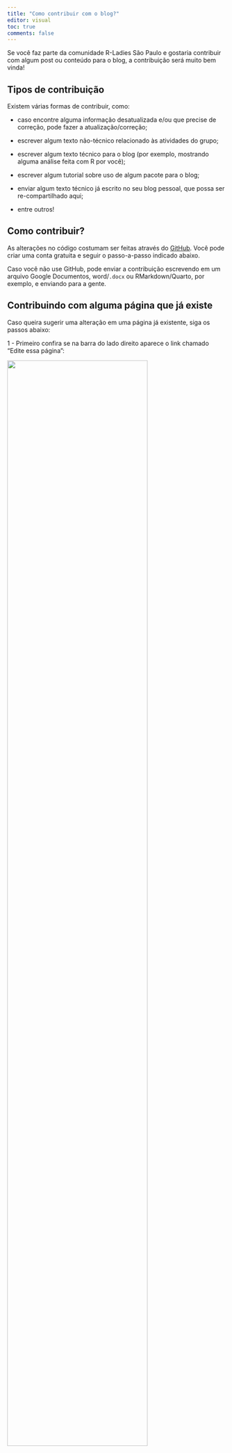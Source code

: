 ```yaml
---
title: "Como contribuir com o blog?"
editor: visual
toc: true
comments: false
---
```


Se você faz parte da comunidade R-Ladies São Paulo e gostaria contribuir com algum post ou conteúdo para o blog, a contribuição será muito bem vinda!

## Tipos de contribuição

Existem várias formas de contribuir, como:

-   caso encontre alguma informação desatualizada e/ou que precise de correção, pode fazer a atualização/correção;

-   escrever algum texto não-técnico relacionado às atividades do grupo;

-   escrever algum texto técnico para o blog (por exemplo, mostrando alguma análise feita com R por você);

-   escrever algum tutorial sobre uso de algum pacote para o blog;

-   enviar algum texto técnico já escrito no seu blog pessoal, que possa ser re-compartilhado aqui;

-   entre outros!

## Como contribuir?

As alterações no código costumam ser feitas através do [GitHub](https://github.com/R-Ladies-Sao-Paulo/blog). Você pode criar uma conta gratuita e seguir o passo-a-passo indicado abaixo.

::: callout-note
Caso você não use GitHub, pode enviar a contribuição escrevendo em um arquivo Google Documentos, word/`.docx` ou RMarkdown/Quarto, por exemplo, e enviando para a gente.
:::

## Contribuindo com alguma página que já existe

Caso queira sugerir uma alteração em uma página já existente, siga os passos abaixo:

1 - Primeiro confira se na barra do lado direito aparece o link chamado "Edite essa página":

![](img/como-contribuir-edite-essa-pagina.png){fig-align="center" width="80%"}

Esse link te encaminhará para o arquivo que deve ser alterado no GitHub.

2 - Caso não encontre o link "Editar essa página", procure o arquivo referente à página que deseja alterar no [repositório no GitHub](https://github.com/R-Ladies-Sao-Paulo/blog). Os arquivos de texto que devem ser alterados são apenas os que tem extensão `.qmd`.

3 - Fazendo a alteração no GitHub: **EM BREVE!**

## Contribuindo com um texto/post para o blog


Os arquivos que geram os posts do blog estão na pasta [`posts/`](https://github.com/R-Ladies-Sao-Paulo/blog/tree/main/posts/).

1 - Faça uma cópia da pasta [`template-post/`](https://github.com/R-Ladies-Sao-Paulo/blog/tree/main/posts/template-post). Nomeie a pasta iniciando com o ano e mês, e algumas palavras que indicam o conteúdo do texto de uma forma "limpa", sem usar acentos, espaços, e outros caracteres especiais. Ex: `2022-12-tutorial-tidyverse`.

Nessa pasta, tem arquivos para gerar um post:

  - [`index.qmd`](https://github.com/R-Ladies-Sao-Paulo/blog/blob/main/posts/template-post/index.qmd): esse é o arquivo principal! Neste arquivo, estão descritos os metadados do arquivo (quem escreveu o post, data,  categorias, entre outros), e o texto do post. Tem vários exemplos e comentários neste arquivo para ajudar quem ainda não tem muita familiaridade com Quarto!
  
  - [`images/`](https://github.com/R-Ladies-Sao-Paulo/blog/blob/main/posts/template-post/images/): é uma pasta onde pode guardar as imagens que você queira usar no post. 
  
  - [`pacotes.bib`](https://github.com/R-Ladies-Sao-Paulo/blog/blob/main/posts/template-post/pacotes.bib): é um arquivo opcional e gerado automaticamente, contém as referências dos pacotes utilizados no post.
  

2 - Edite os conteúdos na pasta copiada!

3 - Envie suas mudanças como um Pull request no GitHub: **EM BREVE!**. 


## Lista de pessoas que já contribuiram com esse site

A lista a seguir é gerada automaticamente a partir da busca de pessoas que contribuiram com código e Issues no repositório do GitHub do blog, utilizando o pacote `{allcontributors}`.

```r
#| echo: false
## código reaproveitado do repo: 
## https://github.com/beatrizmilz/materiais_estudo_R
gerar_lista_contrib <- function() {
  library(magrittr, include.only = "%>%")
  pessoas_contribuidoras <-
    allcontributors::get_contributors(org = "R-Ladies-Sao-Paulo",
                                      repo = "blog",
                                      type = c("code", "issues"),
                                      quiet = TRUE) %>%
    tibble::as_tibble() %>%
    dplyr::mutate(
      url = glue::glue("https://github.com/{logins}"),
      link = glue::glue("[{logins}]({url})")
    ) %>%
    dplyr::filter(!logins %in% c("actions-user"))  %>%
    dplyr::arrange(logins)
  
  cat("<center>")
  
  for (i in 1:nrow(pessoas_contribuidoras)) {
    pessoa <- pessoas_contribuidoras[i,]
    cat(
      glue::glue(
        '
     <a href={pessoa$url}>
    <img src="{pessoa$avatar}" width="200" style="vertical-align: middle; border-radius: 50%;">
    </a>
    '
      )
    )
  }
  
    cat("</center>")
}
```

```r
#| results: asis
#| echo: false
#| message: false
#| warning: false
gerar_lista_contrib()
```
